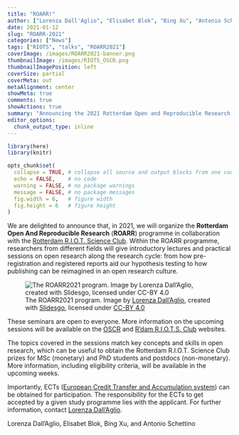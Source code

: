 ```yaml
---
title: "ROARR!"
author: ["Lorenza Dall'Aglio", "Elisabet Blok", "Bing Xu", "Antonio Schettino"]
date: 2021-01-12
slug: "ROARR-2021"
categories: ["News"]
tags: ["RIOTS", "talks", "ROARR2021"]
coverImage: /images/ROARR2021-banner.png
thumbnailImage: /images/RIOTS_OSCR.png
thumbnailImagePosition: left
coverSize: partial
coverMeta: out
metaAlignment: center
showMeta: true
comments: true
showActions: true
summary: "Announcing the 2021 Rotterdam Open and Reproducible Research (ROARR) programme."
editor_options: 
  chunk_output_type: inline
---
```


```r

library(here)
library(knitr)

opts_chunk$set(
  collapse = TRUE, # collapse all source and output blocks from one code chunk into a single block
  echo = FALSE,    # no code
  warning = FALSE, # no package warnings
  message = FALSE, # no package messages
  fig.width = 6,   # figure width
  fig.height = 6   # figure height
)

```

We are delighted to announce that, in 2021, we will organize the **Rotterdam Open And Reproducible Research** (**ROARR**) programme in collaboration with the [Rotterdam R.I.O.T. Science Club](https://www.riotsciencenl.com/). Within the ROARR programme, researchers from different fields will give introductory lectures and practical sessions on open research along the research cycle: from how pre-registration and registered reports aid our hypothesis testing to how publishing can be reimagined in an open research culture.

![The ROARR2021 program. Image by [Lorenza Dall'Aglio](https://www.openscience-rotterdam.com/2020/02/dallaglio/), created with [Slidesgo](https://slidesgo.com/), licensed under [CC-BY 4.0](https://creativecommons.org/licenses/by/4.0/)](/images/ROARR2021-program.png)

These seminars are open to everyone. More information on the upcoming sessions will be available on the [OSCR](https://www.openscience-rotterdam.com/) and [R'dam R.I.O.T.S. Club](https://www.riotsciencenl.com/) websites.

The topics covered in the sessions match key concepts and skills in open research, which can be useful to obtain the Rotterdam R.I.O.T. Science Club prizes for MSc (monetary) and PhD students and postdocs (non-monetary). More information, including eligibility criteria, will be available in the upcoming weeks.

Importantly, ECTs ([European Credit Transfer and Accumulation system](https://en.wikipedia.org/wiki/European_Credit_Transfer_and_Accumulation_System)) can be obtained for participation. The responsibility for the ECTs to get accepted by a given study programme lies with the applicant. For further information, contact [Lorenza Dall’Aglio](mailto:l.dallaglio@erasmusmc.nl).

Lorenza Dall'Aglio, Elisabet Blok, Bing Xu, and Antonio Schettino



